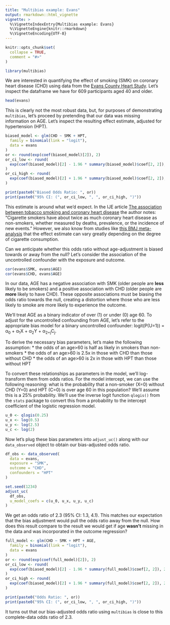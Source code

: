 ```yaml
---
title: "Multibias example: Evans"
output: rmarkdown::html_vignette
vignette: >
  %\VignetteIndexEntry{Multibias example: Evans}
  %\VignetteEngine{knitr::rmarkdown}
  %\VignetteEncoding{UTF-8}
---
```


```r
knitr::opts_chunk$set(
  collapse = TRUE,
  comment = "#>"
)
```

```r
library(multibias)
```

We are interested in quantifying the effect of smoking (SMK) on coronary heart disease (CHD) using data from the [Evans County Heart Study](https://en.wikipedia.org/wiki/Evans_County_Heart_Study). Let's inspect the dataframe we have for 609 participants aged 40 and older.

```r
head(evans)
```

This is clearly not the most robust data, but, for purposes of demonstrating `multibias`, let's proceed by pretending that our data was missing information on AGE. Let's inspect the resulting effect estimate, adjusted for hypertension (HPT).

```r
biased_model <- glm(CHD ~ SMK + HPT,
  family = binomial(link = "logit"),
  data = evans
)
or <- round(exp(coef(biased_model)[2]), 2)
or_ci_low <- round(
  exp(coef(biased_model)[2] - 1.96 * summary(biased_model)$coef[2, 2]), 2
)
or_ci_high <- round(
  exp(coef(biased_model)[2] + 1.96 * summary(biased_model)$coef[2, 2]), 2
)

print(paste0("Biased Odds Ratio: ", or))
print(paste0("95% CI: (", or_ci_low, ", ", or_ci_high, ")"))
```

This estimate is around what we'd expect. In the IJE article [The association between tobacco smoking and coronary heart disease](https://doi.org/10.1093/ije/dyv124) the author notes: "Cigarette smokers have about twice as much coronary heart disease as non-smokers, whether measured by deaths, prevalence, or the incidence of new events." However, we also know from studies like [this BMJ meta-analysis](https://doi.org/10.1136/bmj.j5855) that the effect estimate can vary greatly depending on the degree of cigarette consumption.

Can we anticipate whether this odds ratio without age-adjustment is biased towards or away from the null? Let's consider the association of the uncontrolled confounder with the exposure and outcome.

```r
cor(evans$SMK, evans$AGE)
cor(evans$CHD, evans$AGE)
```

In our data, AGE has a negative association with SMK (older people are **less** likely to be smokers) and a positive association with CHD (older people are **more** likely to have CHD). These opposite associations must be biasing the odds ratio towards the null, creating a distortion where those who are less likely to smoke are more likely to experience the outcome.

We'll treat AGE as a binary indicator of over (1) or under (0) age 60. To adjust for the uncontrolled confounding from AGE, let's refer to the appropriate bias model for a binary uncontrolled confounder: logit(P(U=1)) = &alpha;<sub>0</sub> + &alpha;<sub>1</sub>X + &alpha;<sub>2</sub>Y + &alpha;<sub>2+j</sub>C<sub>j</sub>.

To derive the necessary bias parameters, let's make the following assumption:
* the odds of an age>60 is half as likely in smokers than non-smokers
* the odds of an age>60 is 2.5x in those with CHD than those without CHD
* the odds of an age>60 is 2x in those with HPT than those without HPT

To convert these relationships as parameters in the model, we'll log-transform them from odds ratios. For the model intercept, we can use the following reasoning: what is the probability that a non-smoker (X=0) without CHD (Y=0) and HPT (C=0) is over age 60 in this population? We'll assume this is a 25% probability. We'll use the inverse logit function `qlogis()` from the `stats` package to convert this from a probability to the intercept coefficient of the logistic regression model.

```r
u_0 <- qlogis(0.25)
u_x <- log(0.5)
u_y <- log(2.5)
u_c <- log(2)
```

Now let's plug these bias parameters into `adjust_uc()` along with our `data_observed` object to obtain our bias-adjusted odds ratio.

```r
df_obs <- data_observed(
  data = evans,
  exposure = "SMK",
  outcome = "CHD",
  confounders = "HPT"
)

set.seed(1234)
adjust_uc(
  df_obs,
  u_model_coefs = c(u_0, u_x, u_y, u_c)
)
```

We get an odds ratio of 2.3 (95% CI: 1.3, 4.1). This matches our expectation that the bias adjustment would pull the odds ratio away from the null. How does this result compare to the result we would get if age **wasn't** missing in the data and was incorporated in the outcome regression?

```r
full_model <- glm(CHD ~ SMK + HPT + AGE,
  family = binomial(link = "logit"),
  data = evans
)
or <- round(exp(coef(full_model)[2]), 2)
or_ci_low <- round(
  exp(coef(biased_model)[2] - 1.96 * summary(full_model)$coef[2, 2]), 2
)
or_ci_high <- round(
  exp(coef(biased_model)[2] + 1.96 * summary(full_model)$coef[2, 2]), 2
)

print(paste0("Odds Ratio: ", or))
print(paste0("95% CI: (", or_ci_low, ", ", or_ci_high, ")"))
```

It turns out that our bias-adjusted odds ratio using `multibias` is close to this complete-data odds ratio of 2.3.